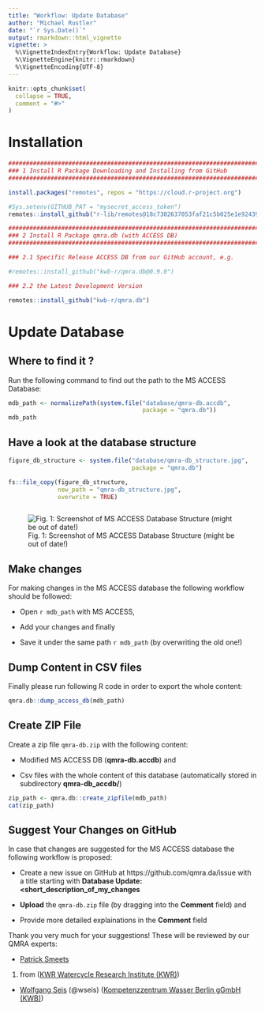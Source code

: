 ```yaml
---
title: "Workflow: Update Database"
author: "Michael Rustler"
date: "`r Sys.Date()`"
output: rmarkdown::html_vignette
vignette: >
  %\VignetteIndexEntry{Workflow: Update Database}
  %\VignetteEngine{knitr::rmarkdown}
  %\VignetteEncoding{UTF-8}
---
```


```r
knitr::opts_chunk$set(
  collapse = TRUE,
  comment = "#>"
)

```


# Installation

```r
###############################################################################
### 1 Install R Package Downloading and Installing from GitHub
###############################################################################

install.packages("remotes", repos = "https://cloud.r-project.org")

#Sys.setenv(GITHUB_PAT = "mysecret_access_token")
remotes::install_github("r-lib/remotes@18c7302637053faf21c5b025e1e9243962db1bdc")

###############################################################################
### 2 Install R Package qmra.db (with ACCESS DB)
###############################################################################

### 2.1 Specific Release ACCESS DB from our GitHub account, e.g.

#remotes::install_github("kwb-r/qmra.db@0.9.0")

### 2.2 the Latest Development Version 

remotes::install_github("kwb-r/qmra.db") 

```


# Update Database 


## Where to find it ?

Run the following command to find out the path to the MS ACCESS Database:

```r
mdb_path <- normalizePath(system.file("database/qmra-db.accdb", 
                                      package = "qmra.db"))
mdb_path
```

## Have a look at the database structure 

```r

figure_db_structure <- system.file("database/qmra-db_structure.jpg", 
                                   package = "qmra.db")

fs::file_copy(figure_db_structure, 
              new_path = "qmra-db_structure.jpg", 
              overwrite = TRUE)



```
![Fig. 1: Screenshot of MS ACCESS Database Structure (might be out of date!)](qmra-db_structure.jpg)


## Make changes

For making changes in the MS ACCESS database the following workflow should be 
followed: 

- Open ``r mdb_path`` with MS ACCESS, 

- Add your changes and finally 

- Save it under the same path ``r mdb_path`` (by overwriting the old one!)  


## Dump Content in CSV files 

Finally please run following R code in order to export the whole content: 

```r

qmra.db::dump_access_db(mdb_path)

```

## Create ZIP File 

Create a zip file `qmra-db.zip` with the following content: 

- Modified MS ACCESS DB (**qmra-db.accdb**) and 

- Csv files with the whole content of this database (automatically stored in 
subdirectory **qmra-db_accdb/**) 



```r

zip_path <- qmra.db::create_zipfile(mdb_path)
cat(zip_path)

```

## Suggest Your Changes on GitHub 

In case that changes are suggested for the MS ACCESS database the following 
workflow is proposed: 

- Create a new issue on GitHub at https://github.com/qmra.da/issue with a title 
starting with **Database Update: <short_description_of_my_changes** 

- **Upload** the `qmra-db.zip` file (by dragging into the **Comment** field) and 

- Provide more detailed explainations in the **Comment** field


Thank you very much for your suggestions! These will be reviewed by our QMRA 
experts: 

- [Patrick Smeets](https://www.kwrwater.nl/en/experts-expertises/experts/patrick-smeets/) 
(@PatrickSmeetsKWR) from ([KWR Watercycle Research Institute (KWR)](https://www.kwrwater.nl)) 

- [Wolfgang Seis](https://www.kompetenz-wasser.de/en/ueber-uns/team/?search-employee-grid=Wolfgang%20Seis) (@wseis) ([Kompetenzzentrum Wasser Berlin gGmbH (KWB)](https://kompetenz-wasser.de))




